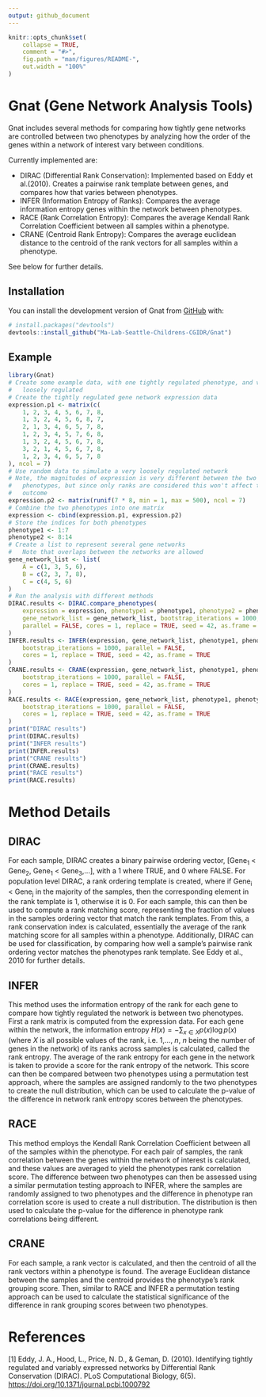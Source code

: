 ```yaml
---
output: github_document
---
```


<!-- README.md is generated from README.Rmd. Please edit that file -->

```r
knitr::opts_chunk$set(
    collapse = TRUE,
    comment = "#>",
    fig.path = "man/figures/README-",
    out.width = "100%"
)
```

# Gnat (Gene Network Analysis Tools)

<!-- badges: start -->
<!-- badges: end -->

Gnat includes several methods for comparing how tightly gene networks are controlled between two phenotypes by analyzing how the 
order of the genes within a network of interest vary between conditions. 


Currently implemented are: 

 * DIRAC (Differential Rank Conservation): Implemented based on Eddy et al.(2010). 
   Creates a pairwise rank template between genes, and compares how that varies between phenotypes. 
 * INFER (Information Entropy of Ranks): Compares the average information entropy genes within the network between phenotypes. 
 * RACE (Rank Correlation Entropy): Compares the average Kendall Rank Correlation Coefficient between all samples within a phenotype.
 * CRANE (Centroid Rank Entropy): Compares the average euclidean distance to the centroid of the rank vectors for all samples within a phenotype. 

See below for further details. 

## Installation

You can install the development version of Gnat from [GitHub](https://github.com/) with:

``` r
# install.packages("devtools")
devtools::install_github("Ma-Lab-Seattle-Childrens-CGIDR/Gnat")
```

## Example

```r
library(Gnat)
# Create some example data, with one tightly regulated phenotype, and very
#   loosely regulated
# Create the tightly regulated gene network expression data
expression.p1 <- matrix(c(
    1, 2, 3, 4, 5, 6, 7, 8,
    1, 3, 2, 4, 5, 6, 8, 7,
    2, 1, 3, 4, 6, 5, 7, 8,
    1, 2, 3, 4, 5, 7, 6, 8,
    1, 3, 2, 4, 5, 6, 7, 8,
    3, 2, 1, 4, 5, 6, 7, 8,
    1, 2, 3, 4, 6, 5, 7, 8
), ncol = 7)
# Use random data to simulate a very loosely regulated network
# Note, the magnitudes of expression is very different between the two
#   phenotypes, but since only ranks are considered this won't affect the
#   outcome
expression.p2 <- matrix(runif(7 * 8, min = 1, max = 500), ncol = 7)
# Combine the two phenotypes into one matrix
expression <- cbind(expression.p1, expression.p2)
# Store the indices for both phenotypes
phenotype1 <- 1:7
phenotype2 <- 8:14
# Create a list to represent several gene networks
#   Note that overlaps between the networks are allowed
gene_network_list <- list(
    A = c(1, 3, 5, 6),
    B = c(2, 3, 7, 8),
    C = c(4, 5, 6)
)
# Run the analysis with different methods
DIRAC.results <- DIRAC.compare_phenotypes(
    expression = expression, phenotype1 = phenotype1, phenotype2 = phenotype2,
    gene_network_list = gene_network_list, bootstrap_iterations = 1000,
    parallel = FALSE, cores = 1, replace = TRUE, seed = 42, as.frame = TRUE
)
INFER.results <- INFER(expression, gene_network_list, phenotype1, phenotype2,
    bootstrap_iterations = 1000, parallel = FALSE,
    cores = 1, replace = TRUE, seed = 42, as.frame = TRUE
)
CRANE.results <- CRANE(expression, gene_network_list, phenotype1, phenotype2,
    bootstrap_iterations = 1000, parallel = FALSE,
    cores = 1, replace = TRUE, seed = 42, as.frame = TRUE
)
RACE.results <- RACE(expression, gene_network_list, phenotype1, phenotype2,
    bootstrap_iterations = 1000, parallel = FALSE,
    cores = 1, replace = TRUE, seed = 42, as.frame = TRUE
)
print("DIRAC results")
print(DIRAC.results)
print("INFER results")
print(INFER.results)
print("CRANE results")
print(CRANE.results)
print("RACE results")
print(RACE.results)
```
# Method Details 

## DIRAC

For each sample, DIRAC creates a binary pairwise ordering vector, \[Gene~1~ < Gene~2~, Gene~1~ < Gene~3~,...\], with a 1 where TRUE, and 0 where FALSE. For population level
DIRAC, a rank ordering template is created, where if Gene~i~ < Gene~j~ in the majority of the samples, then the corresponding element in the rank template is 1, otherwise it is 0. For each sample, this can then be used to compute a rank matching score, representing the fraction of values in the samples ordering vector that match the rank templates. From this, a rank conservation index is calculated, essentially the average of the rank matching score for all samples within a phenotype. Additionally, DIRAC can be used for classification, by comparing how well a sample's pairwise rank ordering vector matches the phenotypes rank template. See Eddy et al., 2010 for further details. 

## INFER

This method uses the information entropy of the rank for each gene to compare how tightly regulated the network is between two phenotypes. First a rank matrix is computed from the expression data. For each gene within the network, the information entropy $H(x) = -\sum_{x \in X} p(x) \log p(x)$ (where $X$ is all possible values of the rank, i.e. 1,..., $n$, $n$ being the number of genes in the network) of its ranks across samples is calculated, called the rank entropy. The average of the rank entropy for each gene in the network is taken to provide a score for the rank entropy of the network. This score can then be compared between two phenotypes using a permutation test approach, where the samples are assigned randomly to the two phenotypes to create the null distribution, which can be used to calculate the p-value of the difference in network rank entropy scores between the phenotypes. 

## RACE

This method employs the Kendall Rank Correlation Coefficient between all of the samples within the phenotype. For each pair of samples, the rank correlation between the genes within the network of interest is calculated, and these values are averaged to yield the phenotypes rank correlation score. The difference between two phenotypes can then be assessed using a similar permutation testing approach to INFER, where the samples are randomly assigned to two phenotypes and the difference in phenotype ran correlation score is used to create a null distribution. The distribution is then used to calculate the p-value for the difference in phenotype rank correlations being different. 

## CRANE

For each sample, a rank vector is calculated, and then the centroid of all the rank vectors within a phenotype is found. The average Euclidean distance between the samples and the centroid provides the phenotype's rank grouping score. Then, similar to RACE and INFER a permutation testing approach can be used to calculate the statistical significance of the difference in rank grouping scores between two phenotypes. 

# References

[1] Eddy, J. A., Hood, L., Price, N. D., & Geman, D. (2010). Identifying tightly
regulated and variably expressed networks by Differential Rank Conservation (DIRAC). 
PLoS Computational Biology, 6(5). [https://doi.org/10.1371/journal.pcbi.1000792](https://doi.org/10.1371/journal.pcbi.1000792)
